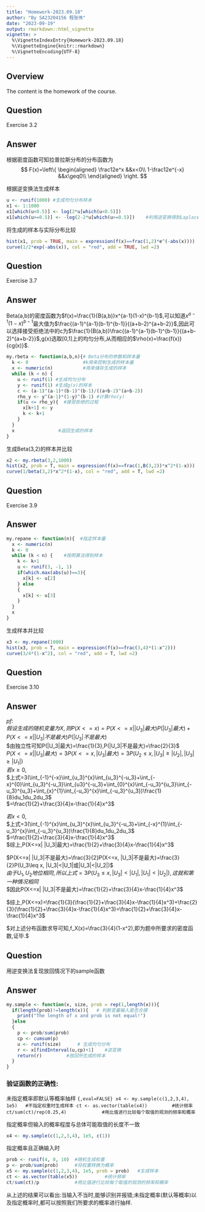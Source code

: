```yaml
---
title: "Homework-2023.09.18"
author: "By SA23204156 程张伟"
date: "2023-09-19"
output: rmarkdown::html_vignette
vignette: >
  %\VignetteIndexEntry{Homework-2023.09.18}
  %\VignetteEngine{knitr::rmarkdown}
  %\VignetteEncoding{UTF-8}
---
```

   
## Overview  
   
The content is the homework of the course.

## Question  
  
Exercise 3.2   
   
## Answer   
   
根据密度函数可知拉普拉斯分布的分布函数为
$$
F(x)=\left\{
\begin{aligned}
 \frac12e^x   &&x<0\\
 1-\frac12e^{-x} &&x\geq0\\
\end{aligned}
\right.
$$

根据逆变换法生成样本
```r
u <- runif(1000) #生成均匀分布样本
x1 <- 1:1000
x1[which(u<0.5)] <- log(2*u[which(u<0.5)])   
x1[which(u>=0.5)] <- -log(2-2*u[which(u>=0.5)])    #利用逆变换得到Laplace分布的样本
```
   
将生成的样本与实际分布比较
```r
hist(x1, prob = TRUE, main = expression(f(x)==frac(1,2)*e^(-abs(x))))
curve(1/2*exp(-abs(x)), col = "red", add = TRUE, lwd =2)
```
   
   
## Question  
  
Exercise 3.7   
  
## Answer   
   
Beta(a,b)的密度函数为$f(x)=\frac{1}{B(a,b)}x^{a-1}(1-x)^{b-1}$,可以知道$x^{a-1}(1-x)^{b-1}$最大值为$\frac{(a-1)^{a-1}(b-1)^{b-1}}{(a+b-2)^{a+b-2}}$,因此可以选择接受拒绝法中的c为$\frac{1}{B(a,b)}\frac{(a-1)^{a-1}(b-1)^{b-1}}{(a+b-2)^{a+b-2}}$,g(x)选取[0,1]上的均匀分布,从而相应的$\rho(x)=\frac{f(x)}{cg(x)}$.   
   
```r
my.rbeta <- function(a,b,n){# Beta分布的参数和样本量
  k <- 0                    #k用来控制生成的样本量
  x <- numeric(n)           #用来储存生成的样本
  while (k < n) {
    u <- runif(1) #生成均匀分布
    y <- runif(1) #生成g(x)的样本
    c <- (a-1)^(a-1)*(b-1)^(b-1)/((a+b-2)^(a+b-2))
    rho_y <- y^(a-1)*(1-y)^(b-1) #计算rho(y)
    if(u <= rho_y){  #接受拒绝的过程
      x[k+1] <- y
      k <- k+1
    }
  }
  x                #返回生成的样本
}
```
   
生成Beta(3,2)的样本并比较
```r
x2 <- my.rbeta(3,2,1000)
hist(x2, prob = T, main = expression(f(x)==frac(1,B(3,2))*x^2*(1-x)))
curve(1/beta(3,2)*x^2*(1-x), col = "red", add = T, lwd =2)
```
   
## Question  
  
Exercise 3.9   
  
## Answer  

```r
my.repane <- function(n){  #指定样本量
  x <- numeric(n)
  k <- 0
  while (k < n) {    #按照算法得到样本
    k <- k+1
    u <- runif(3, -1, 1)
    if(which.max(abs(u))==3){
      x[k] <- u[2]
    } else 
    {
      x[k] <- u[3]
    }
  }
  x
}
```
   
生成样本并比较
```r
x3 <- my.repane(1000)
hist(x3, prob = T, main = expression(f(x)==frac(3,4)*(1-x^2)))
curve(3/4*(1-x^2), col = "red", add = T, lwd =2)
```

## Question  
  
Exercise 3.10   
  
## Answer   
   
$pf:$  
$假设生成的随机变量为X,则P(X<=x)=P(X<=x| |U_3|最大)P(|U_3|最大)+P(X<=x| |U_3|不是最大)P(|U_3|不是最大)$   
$由独立性可知P(|U_3|最大)=\frac{1}{3},P(|U_3|不是最大)=\frac{2}{3}$   
$P(X<=x| |U_3|最大)=3P(X<=x,|U_3|最大)=3P(U_2\leq x,|U_3|\geq|U_2|,|U_3|\geq|U_1|)$   
$若x\geq0,$    
$上式=3(\int_{-1}^{-x}\int_{u_3}^{x}\int_{u_3}^{-u_3}+\int_{-x}^{0}\int_{u_3}^{-u_3}\int_{u3}^{-u_3}+\int_{0}^{x}\int_{-u_3}^{u_3}\int_{-u_3}^{u_3}+\int_{x}^{1}\int_{-u_3}^{x}\int_{-u_3}^{u_3})\frac{1}{8}du_1du_2du_3$   
$=\frac{1}{2}+\frac{3}{4}x-\frac{1}{4}x^3$    

$若x<0,$    
$上式=3(\int_{-1}^{x}\int_{u_3}^{x}\int_{u_3}^{-u_3}+\int_{-x}^{1}\int_{-u_3}^{x}\int_{-u_3}^{u_3})\frac{1}{8}du_1du_2du_3$    
$=\frac{1}{2}+\frac{3}{4}x-\frac{1}{4}x^3$  
$综上,P(X<=x| |U_3|最大)=\frac{1}{2}+\frac{3}{4}x-\frac{1}{4}x^3$   
   
$P(X<=x| |U_3|不是最大)=\frac{3}{2}P(X<=x, |U_3|不是最大)=\frac{3}{2}P(U_3\leq x, |U_3|<|U_1|或|U_3|<|U_2|)$   
$由于U_1,U_2地位相同,所以上式=3P(U_3\leq x, |U_3|<|U_1|,|U_1|<|U_2|),这就和第一种情况相同$   
$因此P(X<=x| |U_3|不是最大)=\frac{1}{2}+\frac{3}{4}x-\frac{1}{4}x^3$   
   
$综上,P(X<=x)=\frac{1}{3}(\frac{1}{2}+\frac{3}{4}x-\frac{1}{4}x^3)+\frac{2}{3}(\frac{1}{2}+\frac{3}{4}x-\frac{1}{4}x^3)=\frac{1}{2}+\frac{3}{4}x-\frac{1}{4}x^3$   
   
$对上述分布函数求导可知,f_X(x)=\frac{3}{4}(1-x^2),即为题中所要求的密度函数,证毕.$   

  
## Question  
  
用逆变换法复现放回情况下的sample函数  
  
## Answer   
   
```r
my.sample <- function(x, size, prob = rep(1,length(x))){
  if(length(prob)!=length(x)){   # 判断变量输入是否合理
    print("The length of x and prob is not equal!")
  }else
  {
    p <- prob/sum(prob)
    cp <- cumsum(p)
    u <- runif(size)      # 生成均匀分布
    r <- x[findInterval(u,cp)+1]    #逆变换
    return(r)         #放回所生成的样本
  }
}
```
   
### 验证函数的正确性:   
未指定概率即默认等概率抽样
```{,eval=FALSE}
x4 <- my.sample(c(1,2,3,4), 1e5)   #不指定权重时生成样本
ct <- as.vector(table(x4))         #统计频率
ct/sum(ct)/rep(0.25,4)             #用比值进行比较每个取值的观测的频率和概率
```
   
指定概率但输入的概率程度与总体可能取值的长度不一致   
```r
x4 <- my.sample(c(1,2,3,4), 1e5, c(1))
```
   
指定概率且正确输入时   
```r
prob <- runif(4, 0, 10)  #随机生成权重
p <- prob/sum(prob)      #将权重转换为概率
x5 <- my.sample(c(1,2,3,4), 1e5, prob = prob)   #生成样本
ct <- as.vector(table(x5))          #统计频率
ct/sum(ct)/p             #用比值进行比较每个取值的观测的频率和概率
```
   
从上述的结果可以看出:当输入不当时,能够识别并报错;未指定概率(默认等概率)以及指定概率时,都可以按照我们所要求的概率进行抽样.   
